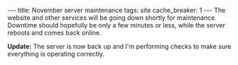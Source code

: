 ---
title: November server maintenance
tags: site
cache_breaker: 1
---
The website and other services will be going down shortly for maintenance. Downtime should hopefully be only a few minutes or less, while the server reboots and comes back online.

'''Update:''' The server is now back up and I'm performing checks to make sure everything is operating correctly.
